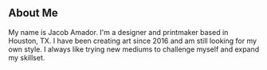 ## About Me

My name is Jacob Amador. I'm a designer and printmaker based in Houston, TX. I have been creating art since 2016 and am still looking for my own style. I always like trying new mediums to challenge myself and expand my skillset.